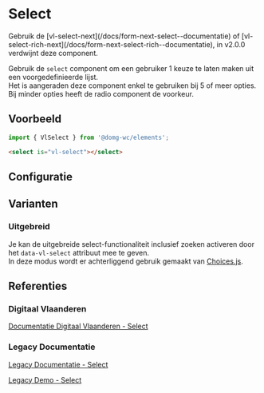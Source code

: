 
# Select

<Alert title="Deprecated">
Gebruik de [vl-select-next](/docs/form-next-select--documentatie) of [vl-select-rich-next](/docs/form-next-select-rich--documentatie), in v2.0.0 verdwijnt deze component.
</Alert>

Gebruik de `select` component om een gebruiker 1 keuze te laten maken uit een voorgedefinieerde lijst.<br/>
Het is aangeraden deze component enkel te gebruiken bij 5 of meer opties. Bij minder opties heeft de radio component
de voorkeur.


## Voorbeeld

```js
import { VlSelect } from '@domg-wc/elements';
```

```html
<select is="vl-select"></select>
```

<Canvas of={VlSelectStories.SelectDefault} />


## Configuratie

<ArgTypes of={VlSelectStories.SelectDefault} />


## Varianten

### Uitgebreid

Je kan de uitgebreide select-functionaliteit inclusief zoeken activeren door het `data-vl-select` attribuut mee te
geven.<br/>
In deze modus wordt er achterliggend gebruik gemaakt van [Choices.js](https://github.com/Choices-js/Choices).

<Canvas of={VlSelectStories.SelectExtended} />


## Referenties

### Digitaal Vlaanderen

[Documentatie Digitaal Vlaanderen - Select](https://overheid.vlaanderen.be/webuniversum/v3/documentation/forms/vl-ui-select)

### Legacy Documentatie

[Legacy Documentatie - Select](https://webcomponenten.omgeving.vlaanderen.be/doc/VlSelect.html)

[Legacy Demo - Select](https://webcomponenten.omgeving.vlaanderen.be/demo/vl-select.html)

